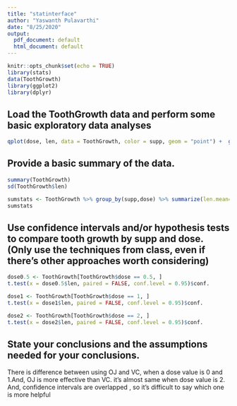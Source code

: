 ```yaml
---
title: "statinterface"
author: "Yaswanth Pulavarthi"
date: "8/25/2020"
output:
  pdf_document: default
  html_document: default
---
```


```r
knitr::opts_chunk$set(echo = TRUE)
library(stats)
data(ToothGrowth)
library(ggplot2)
library(dplyr)

```
## Load the ToothGrowth data and perform some basic exploratory data analyses

```r
qplot(dose, len, data = ToothGrowth, color = supp, geom = "point") +  geom_smooth(method = "lm") + labs(title = "ToothGrowth") + labs(x = "Dose of supplements", y = "Length of teeth")
```

## Provide a basic summary of the data.

```r
summary(ToothGrowth)
sd(ToothGrowth$len)

```

```r
sumstats <- ToothGrowth %>% group_by(supp,dose) %>% summarize(len.mean=mean(len),)
sumstats
```

## Use confidence intervals and/or hypothesis tests to compare tooth growth by supp and dose. (Only use the techniques from class, even if there's other approaches worth considering)

```r

dose0.5 <- ToothGrowth[ToothGrowth$dose == 0.5, ]
t.test(x = dose0.5$len, paired = FALSE, conf.level = 0.95)$conf.
```


```r

dose1 <- ToothGrowth[ToothGrowth$dose == 1, ]
t.test(x = dose1$len, paired = FALSE, conf.level = 0.95)$conf.
```

```r

dose2 <- ToothGrowth[ToothGrowth$dose == 2, ]
t.test(x = dose2$len, paired = FALSE, conf.level = 0.95)$conf.
```


## State your conclusions and the assumptions needed for your conclusions.
There is difference between using OJ and VC, when a dose value is 0 and 1.And, OJ is more effective than VC. it's almost same when dose value is 2. And, confidence intervals are overlapped , so it's difficult to say which one is more helpful


